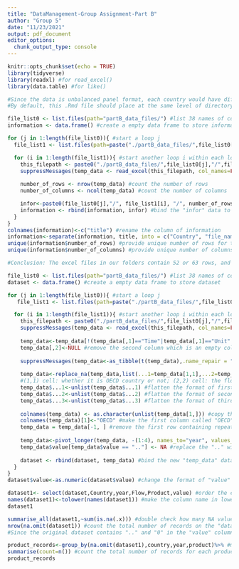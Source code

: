 ```yaml
---
title: "DataManagement-Group Assignment-Part B"
author: "Group 5"
date: "11/23/2021"
output: pdf_document
editor_options: 
  chunk_output_type: console
---
```


```r
knitr::opts_chunk$set(echo = TRUE)
library(tidyverse)
library(readxl) #for read_excel()
library(data.table) #for like()
```

```r
#Since the data is unbalanced panel format, each country would have different data of year or different rows number. 
#By default, this .Rmd file should place at the same level of directory as where "partB_data_files" is.

file_list0 <- list.files(path="partB_data_files/") #list 38 names of countries in the "partB_data_files" folder 
information <- data.frame() #create a empty data frame to store information

for (j in 1:length(file_list0)){ #start a loop j
  file_list1 <- list.files(path=paste("./partB_data_files/",file_list0[j],sep = ""),pattern=".xlsx") #list 5 names of excel files in each country folder 

  for (i in 1:length(file_list1)){ #start another loop i within each loop j
    this_filepath <- paste0("./partB_data_files/",file_list0[j],"/",file_list1[i],sep = "") #create a file path for each excel file in each country 
    suppressMessages(temp_data <- read_excel(this_filepath, col_names=FALSE,skip=1)) #read each excel file with skipping the first row     and store it in "temp_data"
    
    number_of_rows <- nrow(temp_data) #count the number of rows
    number_of_columns <- ncol(temp_data) #count the number of columns

    infor<-paste0(file_list0[j],"/", file_list1[i], "/", number_of_rows, "/",number_of_columns) #make a sentence describing each excel file in each country with the number of rows and columns
    information <- rbind(information, infor) #bind the "infor" data to the "information" dataset for each iteration
  }
}
colnames(information)<-c("title") #rename the column of information
information<-separate(information, title, into = c("Country", "file_name","number_of_rows","number_of_columns"), sep = "/") #separate the individual column into 4 columns which are "Country", "file_name","number_of_rows" and "number_of_columns"
unique(information$number_of_rows) #provide unique number of rows for the whole "information" dataset
unique(information$number_of_columns) #provide unique number of columns for the whole "information" dataset

#Conclusion: The excel files in our folders contain 52 or 63 rows, and 67 columns. (The reading of each file skips the first row.) 
```


```r

file_list0 <- list.files(path="partB_data_files/") #list 38 names of countries in the "partB_data_files" folder 
dataset <- data.frame() #create a empty data frame to store dataset

for (j in 1:length(file_list0)){ #start a loop j
   file_list1 <- list.files(path=paste("./partB_data_files/",file_list0[j],sep = ""),pattern=".xlsx") #list 5 names of excel files in each country folder 

  for (i in 1:length(file_list1)){ #start another loop i within each loop j
    this_filepath <- paste0("./partB_data_files/",file_list0[j],"/",file_list1[i],sep = "") #create a file path for each excel file in each country 
    suppressMessages(temp_data <- read_excel(this_filepath, col_names=FALSE,skip=1)) #read each excel file with skipping the first row     and store it in "temp_data", and by default, read_excel ensure column names are not empty and are unique
    
    temp_data<-temp_data[!(temp_data[,1]=="Time"|temp_data[,1]=="Unit"|temp_data[,1]=="Legend:"|temp_data[,1]=="x:"|temp_data$...1 %like% "Data extracted"), ] #remove the row of "Time", "Unit", "Legend:", "x:" and the one starts with "Data extracted" in "temp_data"
    temp_data[,2]<-NULL #remove the second column which is an empty column
    
    suppressMessages(temp_data<-as_tibble(t(temp_data),.name_repair = "universal")) #transpose the row and column and make the result in tibble format, .name_repair = "universal" makes sure the column names are unique and syntactic
    
    temp_data<-replace_na(temp_data,list(...1=temp_data[1,1],...2=temp_data[2,2],...3=temp_data[2,3])) #replace the NA value with value of (1,1) cell in the first column(...1), the NA value with value of (2,2) cell in the second column(...2), the NA value with value of (2,3) cell in the third column(...3)
    #(1,1) cell: whether it is OECD country or not; (2,2) cell: the flow; (2,3) cell: the country name
    temp_data$...1<-unlist(temp_data$...1) #flatten the format of first column to a vector
    temp_data$...2<-unlist(temp_data$...2) #flatten the format of second column to a vector
    temp_data$...3<-unlist(temp_data$...3) #flatten the format of third column to a vector
      
    colnames(temp_data) <- as.character(unlist(temp_data[1,])) #copy the value of first row as the column names 
    colnames(temp_data)[1]<-"OECD" #make the first column called "OECD"
    temp_data = temp_data[-1, ] #remove the first row containing repeating header information
      
    temp_data<-pivot_longer(temp_data, -(1:4), names_to="year", values_to="value") #combine multiple columns (except the first four) into a single "year" column with a key-value pair format
    temp_data$value[temp_data$value == ".."] <- NA #replace the ".." with NA in the "value" column
     
    dataset <- rbind(dataset, temp_data) #bind the new "temp_data" data to the building "dataset" for each iteration
  }
}
dataset$value<-as.numeric(dataset$value) #change the format of "value" column in numeric data 

```


```r
dataset1<- select(dataset,Country,year,Flow,Product,value) #order the column in a targeted format
names(dataset1)<-tolower(names(dataset1)) #make the column name in lower case
dataset1

summarise_all(dataset1,~sum(is.na(.x))) #double check how many NA values in each column of the "dataset1"
nrow(na.omit(dataset1)) #count the total number of records on the "dataset1" with omitting rows have NA value
#Since the original dataset contains ".." and "0" in the "value" column, we assume the ".." means NA or the data are not available to collect at the extraction date. Thus, the counting would omit any rows with NA value in "value" column for further analysis. 

product_records<-group_by(na.omit(dataset1),country,year,product)%>% #make the operation in each country, year, and product group rather than the whole "dataset1"
summarise(count=n()) #count the total number of records for each product across countries across years with omitting rows have NA value
product_records

```
